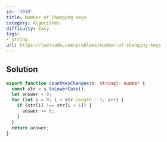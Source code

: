 ```yaml
---
id: '3019'
title: Number of Changing Keys
category: Algorithms
difficulty: Easy
tags:
- String
url: https://leetcode.com/problems/number-of-changing-keys
---
```


## Solution

```typescript filename="solution.ts" copy
export function countKeyChanges(s: string): number {
  const str = s.toLowerCase();
  let answer = 0;
  for (let i = 0; i < str.length - 1; i++) {
    if (str[i] !== str[i + 1]) {
      answer += 1;
    }
  }
  return answer;
}
```

